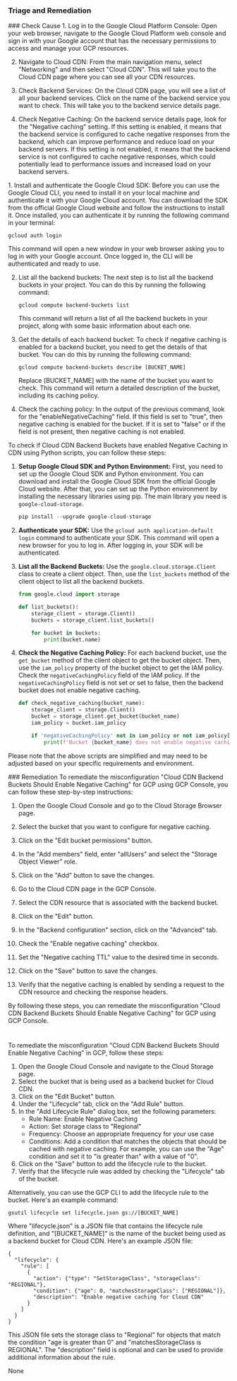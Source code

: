 
### Triage and Remediation
<Tabs>

<Tab title='Cause'>
### Check Cause
<AccordionGroup>
<Accordion title='Using Console' defaultOpen='true'>
1. Log in to the Google Cloud Platform Console: Open your web browser, navigate to the Google Cloud Platform web console and sign in with your Google account that has the necessary permissions to access and manage your GCP resources.

2. Navigate to Cloud CDN: From the main navigation menu, select "Networking" and then select "Cloud CDN". This will take you to the Cloud CDN page where you can see all your CDN resources.

3. Check Backend Services: On the Cloud CDN page, you will see a list of all your backend services. Click on the name of the backend service you want to check. This will take you to the backend service details page.

4. Check Negative Caching: On the backend service details page, look for the "Negative caching" setting. If this setting is enabled, it means that the backend service is configured to cache negative responses from the backend, which can improve performance and reduce load on your backend servers. If this setting is not enabled, it means that the backend service is not configured to cache negative responses, which could potentially lead to performance issues and increased load on your backend servers.
</Accordion>

<Accordion title='Using CLI'>
1. Install and authenticate the Google Cloud SDK: Before you can use the Google Cloud CLI, you need to install it on your local machine and authenticate it with your Google Cloud account. You can download the SDK from the official Google Cloud website and follow the instructions to install it. Once installed, you can authenticate it by running the following command in your terminal:

   ```
   gcloud auth login
   ```
   This command will open a new window in your web browser asking you to log in with your Google account. Once logged in, the CLI will be authenticated and ready to use.

2. List all the backend buckets: The next step is to list all the backend buckets in your project. You can do this by running the following command:

   ```
   gcloud compute backend-buckets list
   ```
   This command will return a list of all the backend buckets in your project, along with some basic information about each one.

3. Get the details of each backend bucket: To check if negative caching is enabled for a backend bucket, you need to get the details of that bucket. You can do this by running the following command:

   ```
   gcloud compute backend-buckets describe [BUCKET_NAME]
   ```
   Replace [BUCKET_NAME] with the name of the bucket you want to check. This command will return a detailed description of the bucket, including its caching policy.

4. Check the caching policy: In the output of the previous command, look for the "enableNegativeCaching" field. If this field is set to "true", then negative caching is enabled for the bucket. If it is set to "false" or if the field is not present, then negative caching is not enabled.
</Accordion>

<Accordion title='Using Python'>
To check if Cloud CDN Backend Buckets have enabled Negative Caching in CDN using Python scripts, you can follow these steps:

1. **Setup Google Cloud SDK and Python Environment:**
   First, you need to set up the Google Cloud SDK and Python environment. You can download and install the Google Cloud SDK from the official Google Cloud website. After that, you can set up the Python environment by installing the necessary libraries using pip. The main library you need is `google-cloud-storage`.

   ```python
   pip install --upgrade google-cloud-storage
   ```

2. **Authenticate your SDK:**
   Use the `gcloud auth application-default login` command to authenticate your SDK. This command will open a new browser for you to log in. After logging in, your SDK will be authenticated.

3. **List all the Backend Buckets:**
   Use the `google.cloud.storage.Client` class to create a client object. Then, use the `list_buckets` method of the client object to list all the backend buckets.

   ```python
   from google.cloud import storage

   def list_buckets():
       storage_client = storage.Client()
       buckets = storage_client.list_buckets()

       for bucket in buckets:
           print(bucket.name)
   ```

4. **Check the Negative Caching Policy:**
   For each backend bucket, use the `get_bucket` method of the client object to get the bucket object. Then, use the `iam_policy` property of the bucket object to get the IAM policy. Check the `negativeCachingPolicy` field of the IAM policy. If the `negativeCachingPolicy` field is not set or set to false, then the backend bucket does not enable negative caching.

   ```python
   def check_negative_caching(bucket_name):
       storage_client = storage.Client()
       bucket = storage_client.get_bucket(bucket_name)
       iam_policy = bucket.iam_policy

       if 'negativeCachingPolicy' not in iam_policy or not iam_policy['negativeCachingPolicy']:
           print(f'Bucket {bucket_name} does not enable negative caching.')
   ```

Please note that the above scripts are simplified and may need to be adjusted based on your specific requirements and environment.
</Accordion>

</AccordionGroup>
</Tab>
<Tab title='Remediation'>
### Remediation

<AccordionGroup>
<Accordion title='Using Console' defaultOpen='true'>
To remediate the misconfiguration "Cloud CDN Backend Buckets Should Enable Negative Caching" for GCP using GCP Console, you can follow these step-by-step instructions:

1. Open the Google Cloud Console and go to the Cloud Storage Browser page.

2. Select the bucket that you want to configure for negative caching.

3. Click on the "Edit bucket permissions" button.

4. In the "Add members" field, enter "allUsers" and select the "Storage Object Viewer" role.

5. Click on the "Add" button to save the changes.

6. Go to the Cloud CDN page in the GCP Console.

7. Select the CDN resource that is associated with the backend bucket.

8. Click on the "Edit" button.

9. In the "Backend configuration" section, click on the "Advanced" tab.

10. Check the "Enable negative caching" checkbox.

11. Set the "Negative caching TTL" value to the desired time in seconds.

12. Click on the "Save" button to save the changes.

13. Verify that the negative caching is enabled by sending a request to the CDN resource and checking the response headers.

By following these steps, you can remediate the misconfiguration "Cloud CDN Backend Buckets Should Enable Negative Caching" for GCP using GCP Console.

#
</Accordion>

<Accordion title='Using CLI'>
To remediate the misconfiguration "Cloud CDN Backend Buckets Should Enable Negative Caching" in GCP, follow these steps:

1. Open the Google Cloud Console and navigate to the Cloud Storage page.
2. Select the bucket that is being used as a backend bucket for Cloud CDN.
3. Click on the "Edit Bucket" button.
4. Under the "Lifecycle" tab, click on the "Add Rule" button.
5. In the "Add Lifecycle Rule" dialog box, set the following parameters:
   - Rule Name: Enable Negative Caching
   - Action: Set storage class to "Regional"
   - Frequency: Choose an appropriate frequency for your use case
   - Conditions: Add a condition that matches the objects that should be cached with negative caching. For example, you can use the "Age" condition and set it to "is greater than" with a value of "0".
6. Click on the "Save" button to add the lifecycle rule to the bucket.
7. Verify that the lifecycle rule was added by checking the "Lifecycle" tab of the bucket.

Alternatively, you can use the GCP CLI to add the lifecycle rule to the bucket. Here's an example command:

```
gsutil lifecycle set lifecycle.json gs://[BUCKET_NAME]
```

Where "lifecycle.json" is a JSON file that contains the lifecycle rule definition, and "[BUCKET_NAME]" is the name of the bucket being used as a backend bucket for Cloud CDN. Here's an example JSON file:

```
{
  "lifecycle": {
    "rule": [
      {
        "action": {"type": "SetStorageClass", "storageClass": "REGIONAL"},
        "condition": {"age": 0, "matchesStorageClass": ["REGIONAL"]},
        "description": "Enable negative caching for Cloud CDN"
      }
    ]
  }
}
```

This JSON file sets the storage class to "Regional" for objects that match the condition "age is greater than 0" and "matchesStorageClass is REGIONAL". The "description" field is optional and can be used to provide additional information about the rule.
</Accordion>

<Accordion title='Using Python'>
None
</Accordion>

</AccordionGroup>
</Tab>
</Tabs>
